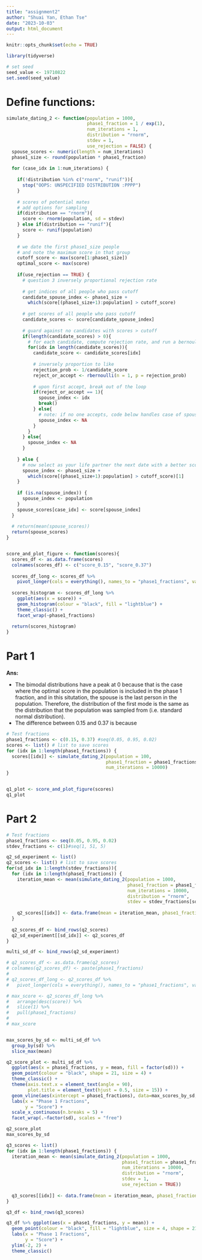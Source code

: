 ```yaml
---
title: "assignment2"
author: "Shuai Yan, Ethan Tse"
date: "2023-10-03"
output: html_document
---
```


```r
knitr::opts_chunk$set(echo = TRUE)
```

```r
library(tidyverse)

# set seed
seed_value <- 19710822
set.seed(seed_value)
```

# Define functions:

```r
simulate_dating_2 <- function(population = 1000,
                              phase1_fraction = 1 / exp(1),
                              num_iterations = 1, 
                              distribution = "rnorm", 
                              stdev = 1, 
                              use_rejection = FALSE) {
  spouse_scores <- numeric(length = num_iterations)
  phase1_size <- round(population * phase1_fraction)
  
  for (case_idx in 1:num_iterations) {
    
    if(!distribution %in% c("rnorm", "runif")){
      stop("OOPS: UNSPECIFIED DISTRIBUTION :PPPP")
    }
    
    # scores of potential mates 
    # add options for sampling
    if(distribution == "rnorm"){
      score <- rnorm(population, sd = stdev)
    } else if(distribution == "runif"){
      score <- runif(population)
    } 
    
    # we date the first phase1_size people
    # and note the maximum score in that group
    cutoff_score <- max(score[1:phase1_size])
    optimal_score <- max(score)
    
    if(use_rejection == TRUE) {
      # question 3 inversely proportional rejection rate 
      
      # get indices of all people who pass cutoff
      candidate_spouse_index <- phase1_size +
        which(score[(phase1_size+1):population] > cutoff_score)
      
      # get scores of all people who pass cutoff
      candidate_scores <- score[candidate_spouse_index]
      
      # guard against no candidates with scores > cutoff
      if(length(candidate_scores) > 0){
        # for each candidate, compute rejection rate, and run a bernoulli trial for reject or accept
        for(idx in length(candidate_scores)){
          candidate_score <- candidate_scores[idx]
          
          # inversely proportion to like
          rejection_prob <- 1/candidate_score
          reject_or_accept <- rbernoulli(n = 1, p = rejection_prob)
          
          # upon first accept, break out of the loop
          if(reject_or_accept == 1){
            spouse_index <- idx
            break()
          } else{
            # note: if no one accepts, code below handles case of spouse_index == NA
            spouse_index <- NA
          }
        }
      } else{
        spouse_index <- NA
      }
      
    } else {
      # now select as your life partner the next date with a better score
      spouse_index <- phase1_size +
        which(score[(phase1_size+1):population] > cutoff_score)[1]
    }
    
    if (is.na(spouse_index)) {
      spouse_index <- population
    }
    spouse_scores[case_idx] <- score[spouse_index]
  }
  
  # return(mean(spouse_scores))
  return(spouse_scores)
}


score_and_plot_figure <- function(scores){
  scores_df <- as.data.frame(scores) 
  colnames(scores_df) <- c("score_0.15", "score_0.37")
  
  scores_df_long <- scores_df %>% 
    pivot_longer(cols = everything(), names_to = "phase1_fractions", values_to = "score")
  
  scores_histogram <- scores_df_long %>% 
    ggplot(aes(x = score)) + 
    geom_histogram(colour = "black", fill = "lightblue") + 
    theme_classic() + 
    facet_wrap(~phase1_fractions)
  
  return(scores_histogram)
}

```




# Part 1

__Ans:__ 

+ The bimodal distributions have a peak at 0 because that is the case where the optimal score in the population is included in the phase 1 fraction, and in this situtation, the spouse is the last person in the population. Therefore, the distribution of the first mode is the same as the distribution that the population was sampled from (i.e. standard normal distribution).
+ The difference between 0.15 and 0.37 is because 


```r
# Test fractions
phase1_fractions <- c(0.15, 0.37) #seq(0.05, 0.95, 0.02)
scores <- list() # list to save scores 
for (idx in 1:length(phase1_fractions)) {
  scores[[idx]] <- simulate_dating_2(population = 100,
                                     phase1_fraction = phase1_fractions[idx],
                                     num_iterations = 10000)
}


q1_plot <- score_and_plot_figure(scores)
q1_plot
```

# Part 2

```r
# Test fractions
phase1_fractions <- seq(0.05, 0.95, 0.02)
stdev_fractions <- c(1)#seq(1, 51, 5)

q2_sd_experiment <- list()
q2_scores <- list() # list to save scores 
for(sd_idx in 1:length(stdev_fractions)){
  for (idx in 1:length(phase1_fractions)) {
    iteration_mean <- mean(simulate_dating_2(population = 1000,
                                             phase1_fraction = phase1_fractions[idx],
                                             num_iterations = 10000, 
                                             distribution = "rnorm", 
                                             stdev = stdev_fractions[sd_idx]))
    
    q2_scores[[idx]] <- data.frame(mean = iteration_mean, phase1_fractions = phase1_fractions[idx], sd = stdev_fractions[sd_idx])
  }
  
  q2_scores_df <- bind_rows(q2_scores)
  q2_sd_experiment[[sd_idx]] <- q2_scores_df
}

multi_sd_df <- bind_rows(q2_sd_experiment)

# q2_scores_df <- as.data.frame(q2_scores) 
# colnames(q2_scores_df) <- paste(phase1_fractions)
# 
# q2_scores_df_long <- q2_scores_df %>% 
#   pivot_longer(cols = everything(), names_to = "phase1_fractions", values_to = "score")

# max_score <- q2_scores_df_long %>% 
#   arrange(desc(score)) %>% 
#   slice(1) %>% 
#   pull(phase1_fractions)
# 
# max_score


max_scores_by_sd <- multi_sd_df %>% 
  group_by(sd) %>% 
  slice_max(mean)

q2_score_plot <- multi_sd_df %>% 
  ggplot(aes(x = phase1_fractions, y = mean, fill = factor(sd))) + 
  geom_point(colour = "black", shape = 21, size = 4) + 
  theme_classic() + 
  theme(axis.text.x = element_text(angle = 90), 
        plot.title = element_text(hjust = 0.5, size = 15)) + 
  geom_vline(aes(xintercept = phase1_fractions), data=max_scores_by_sd, colour = "red", linetype = "dashed") +
  labs(x = "Phase 1 Fractions", 
       y = "Score") + 
  scale_x_continuous(n.breaks = 5) + 
  facet_wrap(.~factor(sd), scales = "free")

q2_score_plot
max_scores_by_sd

```


```r

q3_scores <- list()
for (idx in 1:length(phase1_fractions)) {
  iteration_mean <- mean(simulate_dating_2(population = 1000,
                                           phase1_fraction = phase1_fractions[idx],
                                           num_iterations = 10000, 
                                           distribution = "rnorm", 
                                           stdev = 1, 
                                           use_rejection = TRUE))
  
  q3_scores[[idx]] <- data.frame(mean = iteration_mean, phase1_fractions = phase1_fractions[idx])
}

q3_df <- bind_rows(q3_scores)

q3_df %>% ggplot(aes(x = phase1_fractions, y = mean)) + 
  geom_point(colour = "black", fill = "lightblue", size = 4, shape = 21) +
  labs(x = "Phase 1 Fractions", 
       y = "Score") + 
  ylim(-2, 2) + 
  theme_classic()

```